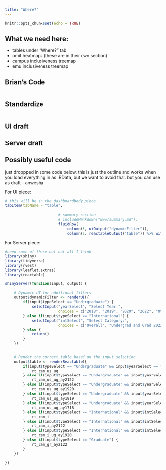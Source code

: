 ```yaml
---
title: "Where?"
---
```


```r
knitr::opts_chunk$set(echo = TRUE)
```

## What we need here:

- tables under "Where?" tab
- omit heatmaps (these are in their own section)
- campus inclusiveness treemap
- emu inclusiveness treemap

## Brian's Code
```r

```

## Standardize
```r

```


## UI draft

## Server draft


## Possibly useful code


just droppped in some code below. this is just the outline and works when you load everything in as .RData, but we want to avoid that. but you can use as draft - anwesha

For UI piece:
```r
# this will be in the dashboardbody piece
tabItem(tabName = "table", 
                    
                        # summary section
                        # includeMarkdown("www/summary.md"),    
                        fluidRow(
                            column(3, uiOutput("dynamicFilter")),
                            column(3, reactableOutput("table")) %>% withSpinner(color = "navy")))
```

For Server piece:
```r
#need some of these but not all I think
library(shiny)
library(tidyverse)
library(rvest)
library(leaflet.extras)
library(reactable)

shinyServer(function(input, output) {
    
    # Dynamic UI for additional filters
    output$dynamicFilter <- renderUI({
        if(input$typeSelect == "Undergraduate") {
            selectInput("yearSelect", "Select Year:", 
                        choices = c("2018", "2019", "2020", "2022", "Overall"))
        } else if(input$typeSelect == "International") {
            selectInput("intSelect", "Select Category:", 
                        choices = c("Overall", "Undergrad and Grad 2022", "Undergrad 2020"))
        } else {
            return()
        }
    })

    
    # Render the correct table based on the input selection
    output$table <- renderReactable({
        if(input$typeSelect == "Undergraduate" && input$yearSelect == "Overall") {
            rt_cam_us_ug
        } else if(input$typeSelect == "Undergraduate" && input$yearSelect == "2022") {
            rt_cam_us_ug_ay2122
        } else if(input$typeSelect == "Undergraduate" && input$yearSelect == "2020") {
            rt_cam_us_ug_ay1920
        } else if(input$typeSelect == "Undergraduate" && input$yearSelect == "2019") {
            rt_cam_us_ug_ay1819
        } else if(input$typeSelect == "Undergraduate" && input$yearSelect == "2018") {
            rt_cam_us_ug_ay1718
        } else if(input$typeSelect == "International" && input$intSelect == "Overall") {
            rt_cam_i
        } else if(input$typeSelect == "International" && input$intSelect == "Undergrad and Grad 2022") {
            rt_cam_i_ay2122
        } else if(input$typeSelect == "International" && input$intSelect == "Undergrad 2020") {
            rt_cam_i_ug_ay1920
        } else if(input$typeSelect == "Graduate") {
            rt_cam_gr_ay2122
        }
    })
    
})
```

